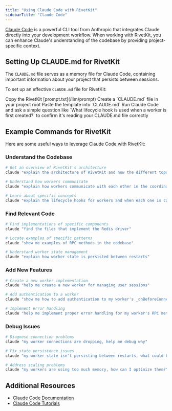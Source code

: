 ```yaml
---
title: "Using Claude Code with RivetKit"
sidebarTitle: "Claude Code"
---
```


[Claude Code](https://claude.ai/code) is a powerful CLI tool from Anthropic that integrates Claude directly into your development workflow. When working with RivetKit, you can enhance Claude's understanding of the codebase by providing project-specific context.

## Setting Up CLAUDE.md for RivetKit

The `CLAUDE.md` file serves as a memory file for Claude Code, containing important information about your project that persists between sessions.

To set up an effective `CLAUDE.md` file for RivetKit:

<Steps>
  <Step title="Get the template">
    Copy the RivetKit [prompt.txt](/llm/prompt)
  </Step>
  <Step title="Create file">
    Create a `CLAUDE.md` file in your project root
  </Step>
  <Step title="Add content">
    Paste the template into `CLAUDE.md`
  </Step>
  <Step title="Verify it works">
    Run Claude Code and ask a simple question like `What lifecycle hook is used when a worker is first created?` to confirm it's reading your CLAUDE.md file correctly
  </Step>
</Steps>

## Example Commands for RivetKit

Here are some useful ways to leverage Claude Code with RivetKit:

### Understand the Codebase

```bash
# Get an overview of RivetKit's architecture
claude "explain the architecture of RivetKit and how the different topologies work"

# Understand how workers communicate
claude "explain how workers communicate with each other in the coordinate topology"

# Learn about specific concepts
claude "explain the lifecycle hooks for workers and when each one is called"
```

### Find Relevant Code

```bash
# Find implementations of specific components
claude "find the files that implement the Redis driver"

# Locate examples of specific patterns
claude "show me examples of RPC methods in the codebase"

# Understand worker state management
claude "explain how worker state is persisted between restarts"
```

### Add New Features

```bash
# Create a new worker implementation
claude "help me create a new worker for managing user sessions"

# Add authentication to a worker
claude "show me how to add authentication to my worker's _onBeforeConnect method"

# Implement error handling
claude "help me implement proper error handling for my worker's RPC methods"
```

### Debug Issues

```bash
# Diagnose connection problems
claude "my worker connections are dropping, help me debug why"

# Fix state persistence issues
claude "my worker state isn't persisting between restarts, what could be wrong?"

# Address scaling problems
claude "my workers are using too much memory, how can I optimize them?"
```

## Additional Resources

- [Claude Code Documentation](https://docs.anthropic.com/en/docs/agents-and-tools/claude-code/overview)
- [Claude Code Tutorials](https://docs.anthropic.com/en/docs/agents-and-tools/claude-code/tutorials)

